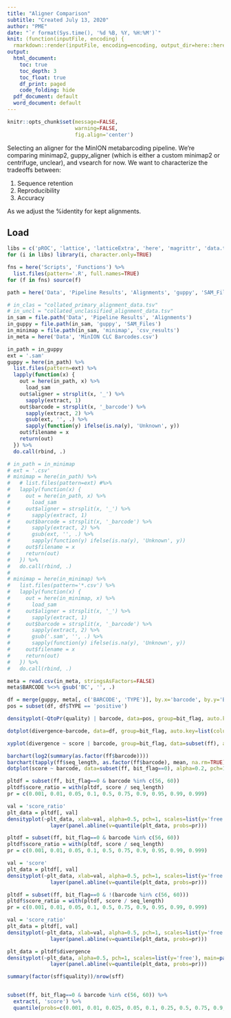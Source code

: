 ```yaml
---
title: "Aligner Comparison"
subtitle: "Created July 13, 2020"
author: "PME"
date: "`r format(Sys.time(), '%d %B, %Y, %H:%M')`"
knit: (function(inputFile, encoding) {
  rmarkdown::render(inputFile, encoding=encoding, output_dir=here::here('Results'))})
output:
  html_document:
    toc: true
    toc_depth: 3
    toc_float: true
    df_print: paged
    code_folding: hide
  pdf_document: default
  word_document: default
---
```


```r
knitr::opts_chunk$set(message=FALSE, 
                      warning=FALSE,
					  fig.align='center')
```

Selecting an aligner for the MinION metabarcoding pipeline. We're comparing minimap2, guppy_aligner (which is either a custom minimap2 or centrifuge, unclear), and vsearch for now. We want to characterize the tradeoffs between:

1. Sequence retention
2. Reproducibility
3. Accuracy

As we adjust the %identity for kept alignments. 

## Load
```r
libs = c('pROC', 'lattice', 'latticeExtra', 'here', 'magrittr', 'data.table')
for (i in libs) library(i, character.only=TRUE)

fns = here('Scripts', 'Functions') %>% 
  list.files(pattern='.R', full.names=TRUE)
for (f in fns) source(f)

path = here('Data', 'Pipeline Results', 'Alignments', 'guppy', 'SAM_Files', 'guppy_aligner_barcode01.sam')

```

```r
# in_clas = "collated_primary_alignment_data.tsv"
# in_uncl = "collated_unclassified_alignment_data.tsv"
in_sam = file.path('Data', 'Pipeline Results', 'Alignments')
in_guppy = file.path(in_sam, 'guppy', 'SAM_Files')
in_minimap = file.path(in_sam, 'minimap', 'csv_results')
in_meta = here('Data', 'MinION CLC Barcodes.csv')

in_path = in_guppy
ext = '.sam'
guppy = here(in_path) %>% 
  list.files(pattern=ext) %>% 
  lapply(function(x) {
    out = here(in_path, x) %>% 
      load_sam
    out$aligner = strsplit(x, '_') %>% 
      sapply(extract, 1)
    out$barcode = strsplit(x, '_barcode') %>% 
      sapply(extract, 2) %>% 
      gsub(ext, '', .) %>% 
      sapply(function(y) ifelse(is.na(y), 'Unknown', y))
    out$filename = x
    return(out)
  }) %>% 
  do.call(rbind, .)

# in_path = in_minimap
# ext = '.csv'
# minimap = here(in_path) %>% 
#   # list.files(pattern=ext) #%>% 
#   lapply(function(x) {
#     out = here(in_path, x) %>% 
#       load_sam
#     out$aligner = strsplit(x, '_') %>% 
#       sapply(extract, 1)
#     out$barcode = strsplit(x, '_barcode') %>% 
#       sapply(extract, 2) %>% 
#       gsub(ext, '', .) %>% 
#       sapply(function(y) ifelse(is.na(y), 'Unknown', y))
#     out$filename = x
#     return(out)
#   }) %>% 
#   do.call(rbind, .)
# 
# minimap = here(in_minimap) %>% 
#   list.files(pattern='*.csv') %>% 
#   lapply(function(x) {
#     out = here(in_minimap, x) %>% 
#       load_sam
#     out$aligner = strsplit(x, '_') %>% 
#       sapply(extract, 1)
#     out$barcode = strsplit(x, '_barcode') %>% 
#       sapply(extract, 2) %>% 
#       gsub('.sam', '', .) %>% 
#       sapply(function(y) ifelse(is.na(y), 'Unknown', y))
#     out$filename = x
#     return(out)
#   }) %>% 
#   do.call(rbind, .)

meta = read.csv(in_meta, stringsAsFactors=FALSE)
meta$BARCODE %<>% gsub('BC', '', .)

df = merge(guppy, meta[, c('BARCODE', 'TYPE')], by.x='barcode', by.y='BARCODE', all=TRUE)
pos = subset(df, df$TYPE == 'positive')
```

```r
densityplot(~QtoPr(quality) | barcode, data=pos, group=bit_flag, auto.key=list(columns=3), scales=list(x=list(rot=90, limits=c(-0.1,1.1))), alpha=0.5, pch=20)
```

```r
dotplot(divergence~barcode, data=df, group=bit_flag, auto.key=list(columns=3), scales=list(x=list(rot=90)), alpha=0.2, pch=1)
```

```r
xyplot(divergence ~ score | barcode, group=bit_flag, data=subset(ff), auto.key=list(columns=3), alpha=0.2, pch=1)
```
```r
barchart(log2(summary(as.factor(ff$barcode))))
barchart(tapply(ff$seq_length, as.factor(ff$barcode), mean, na.rm=TRUE))
dotplot(score ~ barcode, data=subset(ff, bit_flag==0), alpha=0.2, pch=1)
```

```r
pltdf = subset(ff, bit_flag==0 & barcode %in% c(56, 60))
pltdf$score_ratio = with(pltdf, score / seq_length)
pr = c(0.001, 0.01, 0.05, 0.1, 0.5, 0.75, 0.9, 0.95, 0.99, 0.999)

val = 'score_ratio'
plt_data = pltdf[, val]
densityplot(~plt_data, xlab=val, alpha=0.5, pch=1, scales=list(y='free'), main=paste(100*pr, collapse='%, ')) +
              layer(panel.abline(v=quantile(plt_data, probs=pr)))
```
```r
pltdf = subset(ff, bit_flag==0 & barcode %in% c(56, 60))
pltdf$score_ratio = with(pltdf, score / seq_length)
pr = c(0.001, 0.01, 0.05, 0.1, 0.5, 0.75, 0.9, 0.95, 0.99, 0.999)

val = 'score'
plt_data = pltdf[, val]
densityplot(~plt_data, xlab=val, alpha=0.5, pch=1, scales=list(y='free'), main=paste(100*pr, collapse='%, ')) +
              layer(panel.abline(v=quantile(plt_data, probs=pr)))
```

```r
pltdf = subset(ff, bit_flag==0 & !(barcode %in% c(56, 60)))
pltdf$score_ratio = with(pltdf, score / seq_length)
pr = c(0.001, 0.01, 0.05, 0.1, 0.5, 0.75, 0.9, 0.95, 0.99, 0.999)

val = 'score_ratio'
plt_data = pltdf[, val]
densityplot(~plt_data, xlab=val, alpha=0.5, pch=1, scales=list(y='free'), main=paste(100*pr, collapse='%, ')) +
              layer(panel.abline(v=quantile(plt_data, probs=pr)))
```

```r
plt_data = pltdf$divergence
densityplot(~plt_data, alpha=0.5, pch=1, scales=list(y='free'), main=paste(pr, collapse='%, ')) +
              layer(panel.abline(v=quantile(plt_data, probs=pr)))

```

```r
summary(factor(sff$quality))/nrow(sff)


subset(ff, bit_flag==0 & barcode %in% c(56, 60)) %>% 
  extract(, 'score') %>% 
  quantile(probs=c(0.001, 0.01, 0.025, 0.05, 0.1, 0.25, 0.5, 0.75, 0.9, 0.95, 0.99, 0.999))
```

